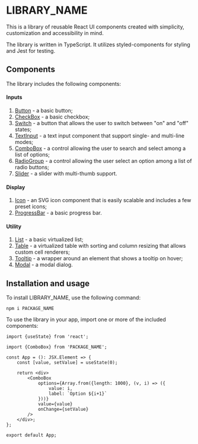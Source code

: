 
<Meta title="Introduction"/>

# LIBRARY_NAME

This is a library of reusable React UI components created with simplicity, customization and accessibility in mind.

The library is written in TypeScript. It utilizes styled-components for styling and Jest for testing.

## Components

The library includes the following components:

#### Inputs
1. [Button](/docs/components-inputs-button--basic) - a basic button;
2. [CheckBox](/docs/components-inputs-checkbox--basic) - a basic checkbox;
3. [Switch](/docs/components-inputs-switch--basic) - a button that allows the user to switch between "on" and "off" states;
4. [TextInput](/docs/components-inputs-textinput--basic) - a text input component that support single- and multi-line modes;
5. [ComboBox](/docs/components-inputs-combobox--basic) - a control allowing the user to search and select among a list of options;
6. [RadioGroup](/docs/components-inputs-radiogroup--basic) - a control allowing the user select an option among a list of radio buttons;
7. [Slider](/docs/components-inputs-slider--basic) - a slider with multi-thumb support.

#### Display
1. [Icon](/docs/components-display-icon--basic) - an SVG icon component that is easily scalable and includes a few preset icons;
2. [ProgressBar](/docs/components-display-progressbar--basic) - a basic progress bar.

#### Utility
1. [List](/docs/components-utility-list--basic) - a basic virtualized list;
2. [Table](/docs/components-utility-table--basic) - a virtualized table with sorting and column resizing that allows custom cell renderers;
3. [Tooltip](/docs/components-utility-tooltip--basic) - a wrapper around an element that shows a tooltip on hover;
4. [Modal](/docs/components-utility-modal--basic) - a modal dialog.

## Installation and usage

To install LIBRARY_NAME, use the following command:

	npm i PACKAGE_NAME

To use the library in your app, import one or more of the included components:

```tsx
import {useState} from 'react';

import {ComboBox} from 'PACKAGE_NAME';

const App = (): JSX.Element => {
	const [value, setValue] = useState(0);

	return <div>
		<ComboBox
			options={Array.from({length: 1000}, (v, i) => ({
				value: i,
				label: `Option ${i+1}`
			}))}
			value={value}
			onChange={setValue}
		/>
	</div>;
};

export default App;
```

